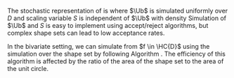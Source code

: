 

The stochastic representation of \citet[Proposition 1]{Hou2017} is \eeq[Hou]{
  \Xb = \mub + S\Ub,
} where $\Ub$ is simulated uniformly over $D$ and scaling variable $S$ is independent of $\Ub$ with density \eeq[scale-s]{
  \fnc{f_S}{s} = s^p\abs{D}\abs{\fnc{f_0^{'}}{s}}.
} Simulation of $\Ub$ and $S$ is easy to implement using accept/reject algorithms, but complex shape sets can lead to low acceptance rates. 

<!-- A proof of this representation using the density $f_S$ is provided in Appendix \@ref(sim-shape-set). -->

In the bivariate setting, we can simulate from $f \in \HC{D}$ using the simulation over the shape set by following Algorithm \ref{Alg:sim-shapeset}. The efficiency of this algorithm is affected by the ratio of the area of the shape set to the area of the unit circle.

\begin{algorithm}[H] \label{Alg:sim-shapeset}
  \SetAlgoLined
  \LinesNumbered
  \KwResult{Sample of $n$ independent and identically distributed random vectors from density $f \in \HC{D}$ on $\R^2$}
  Find the maximum distance from $\mub$ to $\pd D$, $\rho^{(\text{mx})} = \maxa[\t \in \S^1]{\fncD{r}{\t}}$, with $r\!_D$ in Equation \eqref{Eq:D-boundary}\;
  $i = 1$\;
  \For{$i = 1, \dots, n$}{
    Simulate $\t$ uniformly from $[0, 2\pi)$ and $\rho$ uniformly from $\brac{0, \rho^{(\text{mx})}}$\;
    \If{$\sqrt{\rho} < \fncD{r}{\t}$}{
      $\ub_i = \paren{\sqrt{\rho}\fnc{\cos}{\t}, \sqrt{\rho}\fnc{\sin}{\t}}$\;
      Simulate $S_i$ from density $\fnc{f_S}{s} = s^p\abs{D}\abs{\fnc{f_0^{'}}{s}}$ to get $s_i$\;
      Calculate $\ith$ observation $\xb_i = \mub + s_i\ub_i$\;
      $i = i + 1$\;
      }
  }
  \caption{Simulate from $f \in \HC{D}$ by simulating uniformly over the shape set}
  \end{algorithm}